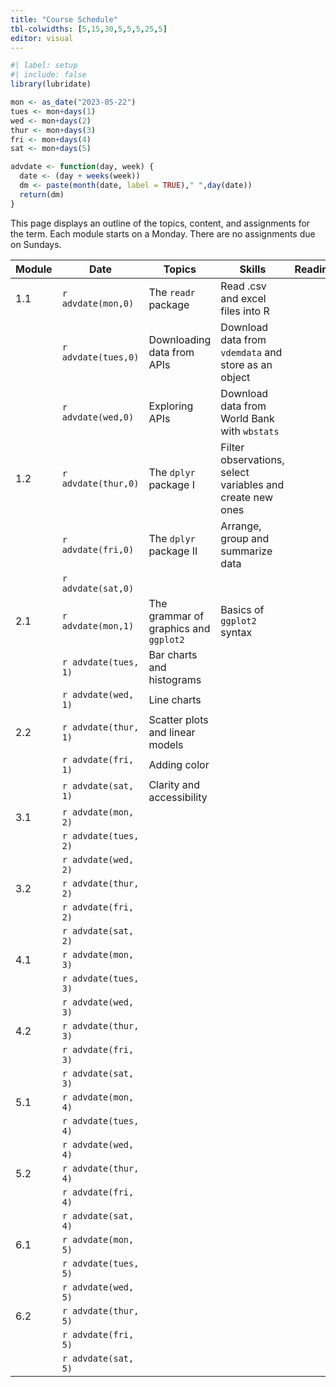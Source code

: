 ```yaml
---
title: "Course Schedule"
tbl-colwidths: [5,15,30,5,5,5,25,5]
editor: visual
---
```


```r
#| label: setup
#| include: false
library(lubridate)

mon <- as_date("2023-05-22")
tues <- mon+days(1)
wed <- mon+days(2)
thur <- mon+days(3)
fri <- mon+days(4)
sat <- mon+days(5)

advdate <- function(day, week) {
  date <- (day + weeks(week))
  dm <- paste(month(date, label = TRUE)," ",day(date))
  return(dm)  
} 
```

This page displays an outline of the topics, content, and assignments for the term. Each module starts on a Monday. There are no assignments due on Sundays.

| Module | Date                 | Topics                                | Skills                                                    | Readings | Videos | Slides | Assignments |
|--------|----------------------|---------------------------------------|-----------------------------------------------------------|----------|--------|--------|-------------|
| 1.1    | `r advdate(mon,0)`   | The `readr` package                   | Read .csv and excel files into R                          |          |        |        |             |
|        | `r advdate(tues,0)`  | Downloading data from APIs            | Download data from `vdemdata` and store as an object      |          |        |        |             |
|        | `r advdate(wed,0)`   | Exploring APIs                        | Download data from World Bank with `wbstats`              |          |        |        |             |
| 1.2    | `r advdate(thur,0)`  | The `dplyr` package I                 | Filter observations, select variables and create new ones |          |        |        |             |
|        | `r advdate(fri,0)`   | The `dplyr` package II                | Arrange, group and summarize data                         |          |        |        |             |
|        | `r advdate(sat,0)`   |                                       |                                                           |          |        |        |             |
| 2.1    | `r advdate(mon,1)`   | The grammar of graphics and `ggplot2` | Basics of `ggplot2` syntax                                |          |        |        |             |
|        | `r advdate(tues, 1)` | Bar charts and histograms             |                                                           |          |        |        |             |
|        | `r advdate(wed, 1)`  | Line charts                           |                                                           |          |        |        |             |
| 2.2    | `r advdate(thur, 1)` | Scatter plots and linear models       |                                                           |          |        |        |             |
|        | `r advdate(fri, 1)`  | Adding color                          |                                                           |          |        |        |             |
|        | `r advdate(sat, 1)`  | Clarity and accessibility             |                                                           |          |        |        |             |
| 3.1    | `r advdate(mon, 2)`  |                                       |                                                           |          |        |        |             |
|        | `r advdate(tues, 2)` |                                       |                                                           |          |        |        |             |
|        | `r advdate(wed, 2)`  |                                       |                                                           |          |        |        |             |
| 3.2    | `r advdate(thur, 2)` |                                       |                                                           |          |        |        |             |
|        | `r advdate(fri, 2)`  |                                       |                                                           |          |        |        |             |
|        | `r advdate(sat, 2)`  |                                       |                                                           |          |        |        |             |
| 4.1    | `r advdate(mon, 3)`  |                                       |                                                           |          |        |        |             |
|        | `r advdate(tues, 3)` |                                       |                                                           |          |        |        |             |
|        | `r advdate(wed, 3)`  |                                       |                                                           |          |        |        |             |
| 4.2    | `r advdate(thur, 3)` |                                       |                                                           |          |        |        |             |
|        | `r advdate(fri, 3)`  |                                       |                                                           |          |        |        |             |
|        | `r advdate(sat, 3)`  |                                       |                                                           |          |        |        |             |
| 5.1    | `r advdate(mon, 4)`  |                                       |                                                           |          |        |        |             |
|        | `r advdate(tues, 4)` |                                       |                                                           |          |        |        |             |
|        | `r advdate(wed, 4)`  |                                       |                                                           |          |        |        |             |
| 5.2    | `r advdate(thur, 4)` |                                       |                                                           |          |        |        |             |
|        | `r advdate(fri, 4)`  |                                       |                                                           |          |        |        |             |
|        | `r advdate(sat, 4)`  |                                       |                                                           |          |        |        |             |
| 6.1    | `r advdate(mon, 5)`  |                                       |                                                           |          |        |        |             |
|        | `r advdate(tues, 5)` |                                       |                                                           |          |        |        |             |
|        | `r advdate(wed, 5)`  |                                       |                                                           |          |        |        |             |
| 6.2    | `r advdate(thur, 5)` |                                       |                                                           |          |        |        |             |
|        | `r advdate(fri, 5)`  |                                       |                                                           |          |        |        |             |
|        | `r advdate(sat, 5)`  |                                       |                                                           |          |        |        |             |
